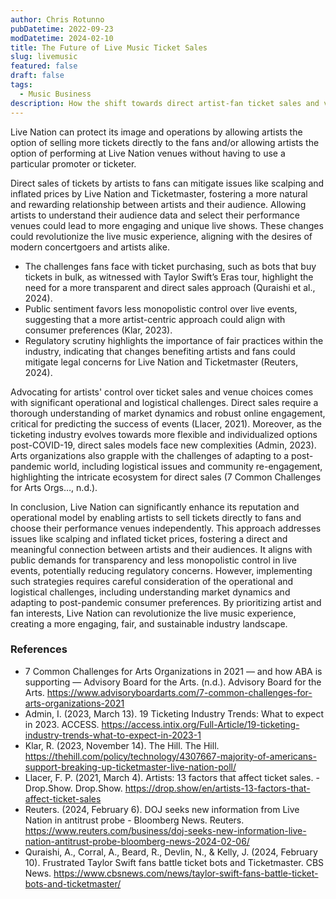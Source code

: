 ```yaml
---
author: Chris Rotunno
pubDatetime: 2022-09-23
modDatetime: 2024-02-10
title: The Future of Live Music Ticket Sales
slug: livemusic
featured: false
draft: false
tags:
  - Music Business
description: How the shift towards direct artist-fan ticket sales and venue choice, and its impact on the live music scene.
---
```


Live Nation can protect its image and operations by allowing artists the option of selling more tickets directly to the fans and/or allowing artists the option of performing at Live Nation venues without having to use a particular promoter or ticketer.

Direct sales of tickets by artists to fans can mitigate issues like scalping and inflated prices by Live Nation and Ticketmaster, fostering a more natural and rewarding relationship between artists and their audience. Allowing artists to understand their audience data and select their performance venues could lead to more engaging and unique live shows. These changes could revolutionize the live music experience, aligning with the desires of modern concertgoers and artists alike.

- The challenges fans face with ticket purchasing, such as bots that buy tickets in bulk, as witnessed with Taylor Swift’s Eras tour, highlight the need for a more transparent and direct sales approach (Quraishi et al., 2024).
- Public sentiment favors less monopolistic control over live events, suggesting that a more artist-centric approach could align with consumer preferences (Klar, 2023).
- Regulatory scrutiny highlights the importance of fair practices within the industry, indicating that changes benefiting artists and fans could mitigate legal concerns for Live Nation and Ticketmaster (Reuters, 2024).

Advocating for artists' control over ticket sales and venue choices comes with significant operational and logistical challenges. Direct sales require a thorough understanding of market dynamics and robust online engagement, critical for predicting the success of events (Llacer, 2021). Moreover, as the ticketing industry evolves towards more flexible and individualized options post-COVID-19, direct sales models face new complexities (Admin, 2023). Arts organizations also grapple with the challenges of adapting to a post-pandemic world, including logistical issues and community re-engagement, highlighting the intricate ecosystem for direct sales (7 Common Challenges for Arts Orgs…, n.d.).

In conclusion, Live Nation can significantly enhance its reputation and operational model by enabling artists to sell tickets directly to fans and choose their performance venues independently. This approach addresses issues like scalping and inflated ticket prices, fostering a direct and meaningful connection between artists and their audiences. It aligns with public demands for transparency and less monopolistic control in live events, potentially reducing regulatory concerns. However, implementing such strategies requires careful consideration of the operational and logistical challenges, including understanding market dynamics and adapting to post-pandemic consumer preferences. By prioritizing artist and fan interests, Live Nation can revolutionize the live music experience, creating a more engaging, fair, and sustainable industry landscape.

### References

- 7 Common Challenges for Arts Organizations in 2021 — and how ABA is supporting — Advisory Board for the Arts. (n.d.). Advisory Board for the Arts. https://www.advisoryboardarts.com/7-common-challenges-for-arts-organizations-2021
- Admin, I. (2023, March 13). 19 Ticketing Industry Trends: What to expect in 2023. ACCESS. https://access.intix.org/Full-Article/19-ticketing-industry-trends-what-to-expect-in-2023-1
- Klar, R. (2023, November 14). The Hill. The Hill. https://thehill.com/policy/technology/4307667-majority-of-americans-support-breaking-up-ticketmaster-live-nation-poll/
- Llacer, F. P. (2021, March 4). Artists: 13 factors that affect ticket sales. - Drop.Show. Drop.Show. https://drop.show/en/artists-13-factors-that-affect-ticket-sales
- Reuters. (2024, February 6). DOJ seeks new information from Live Nation in antitrust probe - Bloomberg News. Reuters. https://www.reuters.com/business/doj-seeks-new-information-live-nation-antitrust-probe-bloomberg-news-2024-02-06/
- Quraishi, A., Corral, A., Beard, R., Devlin, N., & Kelly, J. (2024, February 10). Frustrated Taylor Swift fans battle ticket bots and Ticketmaster. CBS News. https://www.cbsnews.com/news/taylor-swift-fans-battle-ticket-bots-and-ticketmaster/
